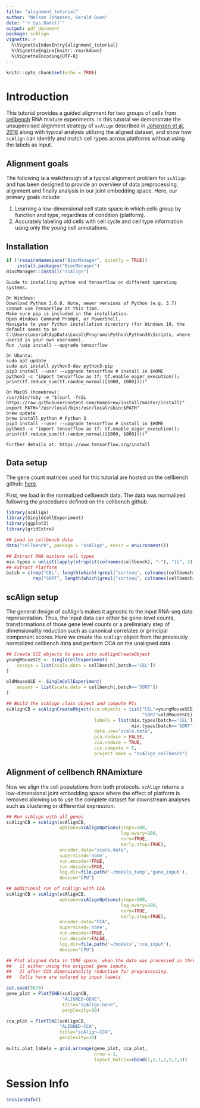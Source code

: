 ```yaml
---
title: "alignment_tutorial"
author: "Nelson Johansen, Gerald Quon"
date: "`r Sys.Date()`"
output: pdf_document
package: scAlign
vignette: >
  %\VignetteIndexEntry{alignment_tutorial}
  %\VignetteEngine{knitr::rmarkdown}
  %\VignetteEncoding{UTF-8}
---
```


```r
knitr::opts_chunk$set(echo = TRUE)
```

# Introduction

This tutorial provides a guided alignment for two groups of cells from [cellbench](https://github.com/LuyiTian/CellBench_data/blob/master/cellbench.md) RNA mixture experiments. In this tutorial we demonstrate the unsupervised alignment strategy of `scAlign` described in [Johansen et al, 2018](https://www.biorxiv.org/content/10.1101/504944v2) along with typical analysis utilizing the aligned dataset, and show how `scAlign` can identify and match cell types across platforms without using the labels as input.

## Alignment goals
The following is a walkthrough of a typical alignment problem for `scAlign` and has been designed to provide an overview of data preprocessing, alignment and finally analysis in our joint embedding space. Here, our primary goals include:

1. Learning a low-dimensional cell state space in which cells group by function and type, regardless of condition (platform).
2. Accurately labeling old cells with cell cycle and cell type information using only the young cell annotations.

## Installation

```R
if (!requireNamespace("BiocManager", quietly = TRUE))
    install.packages("BiocManager")
BiocManager::install("scAlign")
```

```
Guide to installing python and tensorflow on different operating systems.

On Windows:
Download Python 3.6.8. Note, newer versions of Python (e.g. 3.7) cannot use TensorFlow at this time.
Make sure pip is included in the installation.
Open Windows Command Prompt, or PowerShell.
Navigate to your Python installation directory (for Windows 10, the default seems to be C:\Users\userid\AppData\Local\Programs\Python\Python36\Scripts, where userid is your own username).
Run .\pip install --upgrade tensorflow

On Ubuntu:
sudo apt update
sudo apt install python3-dev python3-pip
pip3 install --user --upgrade tensorflow # install in $HOME
python3 -c "import tensorflow as tf; tf.enable_eager_execution(); print(tf.reduce_sum(tf.random_normal([1000, 1000])))"

On MacOS (homebrew):
/usr/bin/ruby -e "$(curl -fsSL https://raw.githubusercontent.com/Homebrew/install/master/install)"
export PATH="/usr/local/bin:/usr/local/sbin:$PATH"
brew update
brew install python # Python 3
pip3 install --user --upgrade tensorflow # install in $HOME
python3 -c "import tensorflow as tf; tf.enable_eager_execution(); print(tf.reduce_sum(tf.random_normal([1000, 1000])))"

Further details at: https://www.tensorflow.org/install
```

## Data setup
The gene count matrices used for this tutorial are hosted on the cellbench github: [here](https://github.com/LuyiTian/CellBench_data/tree/master/data).

First, we load in the normalized cellbench data. The data was normalized following the procedures defined on the cellbench github.

```r
library(scAlign)
library(SingleCellExperiment)
library(ggplot2)
library(gridExtra)

## Load in cellbench data
data("cellbench", package = "scAlign", envir = environment())

## Extract RNA mixture cell types
mix.types = unlist(lapply(strsplit(colnames(cellbench), "-"), "[[", 2))
## Extract Platform
batch = c(rep("CEL", length(which(!grepl("sortseq", colnames(cellbench)) == TRUE))),
          rep("SORT", length(which(grepl("sortseq", colnames(cellbench)) == TRUE))))
```

## scAlign setup
The general design of scAlign's makes it agnostic to the input RNA-seq data representation. Thus, the input data can either be
gene-level counts, transformations of those gene level counts or a preliminary step of dimensionality reduction such
as canonical correlates or principal component scores. Here we create the `scAlign` object from the previously normalized cellbench
data and perform CCA on the unaligned data.

```r
## Create SCE objects to pass into scAlignCreateObject
youngMouseSCE <- SingleCellExperiment(
    assays = list(scale.data = cellbench[,batch=='CEL'])
)

oldMouseSCE <- SingleCellExperiment(
    assays = list(scale.data = cellbench[,batch=='SORT'])
)

## Build the scAlign class object and compute PCs
scAlignCB = scAlignCreateObject(sce.objects = list("CEL"=youngMouseSCE,
                                                   "SORT"=oldMouseSCE),
                                 labels = list(mix.types[batch=='CEL'],
                                               mix.types[batch=='SORT']),
                                 data.use="scale.data",
                                 pca.reduce = FALSE,
                                 cca.reduce = TRUE,
                                 ccs.compute = 5,
                                 project.name = "scAlign_cellbench")
```

## Alignment of cellbench RNAmixture
Now we align the cell populations from both protocols. `scAlign` returns a low-dimensional joint embedding space where
the effect of platform is removed allowing us to use the complete dataset for downstream analyses such as clustering or
differential expression.

```r
## Run scAlign with all_genes
scAlignCB = scAlign(scAlignCB,
                    options=scAlignOptions(steps=100,
                                           log.every=100,
                                           norm=TRUE,
                                           early.stop=TRUE),
                    encoder.data="scale.data",
                    supervised='none',
                    run.encoder=TRUE,
                    run.decoder=TRUE,
                    log.dir=file.path('~/models_temp','gene_input'),
                    device="CPU")

## Additional run of scAlign with CCA
scAlignCB = scAlign(scAlignCB,
                    options=scAlignOptions(steps=100,
                                           log.every=100,
                                           norm=TRUE,
                                           early.stop=TRUE),
                    encoder.data="CCA",
                    supervised='none',
                    run.encoder=TRUE,
                    run.decoder=FALSE,
                    log.dir=file.path('~/models','cca_input'),
                    device="CPU")

## Plot aligned data in tSNE space, when the data was processed in three different ways:
##   1) either using the original gene inputs,
##   2) after CCA dimensionality reduction for preprocessing.
##   Cells here are colored by input labels

set.seed(5678)
gene_plot = PlotTSNE(scAlignCB,
                     "ALIGNED-GENE",
                     title="scAlign-Gene",
                     perplexity=30)

cca_plot = PlotTSNE(scAlignCB,
                    "ALIGNED-CCA",
                    title="scAlign-CCA",
                    perplexity=30)

multi_plot_labels = grid.arrange(gene_plot, cca_plot,
                                 nrow = 1,
                                 layout_matrix=cbind(1,1,1,2,2,2,3))
```

# Session Info
```r
sessionInfo()
```
